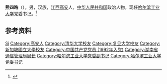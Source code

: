 '''熊四皓'''（{{bd|1969年|3月|}}），男，汉族，[[江西|江西]][[高安|高安]]人，[[中华人民共和国|中华人民共和国]]政治人物，现任[[哈尔滨工业大学|哈尔滨工业大学]]党委书记。<ref>{{Cite web|title=熊四皓任哈尔滨工业大学党委书记|url=http://www.xinhuanet.com/renshi/2020-01/01/c_1125411479.htm|accessdate=2020-12-25|work=新华网|archive-date=2020-08-09|archive-url=https://web.archive.org/web/20200809035223/http://www.xinhuanet.com/renshi/2020-01/01/c_1125411479.htm|dead-url=no}}</ref>

== 参考资料 ==
{{reflist}}

{{中国人物小作品}}
{{哈尔滨工业大学}}

{{Authority control}}
{{DEFAULTSORT:Xiong熊}}
[[Category:熊姓|Si]]
[[Category:高安人|Category:高安人]]
[[Category:清华大学校友|Category:清华大学校友]]
[[Category:复旦大学校友|Category:复旦大学校友]]
[[Category:新加坡國立大學校友|Category:新加坡國立大學校友]]
[[Category:中国共产党党员_(1992年入党)|Category:中国共产党党员 (1992年入党)]]
[[Category:湖南省通信管理局局长|Category:湖南省通信管理局局长]]
[[Category:哈尔滨工业大学党委副书记|Category:哈尔滨工业大学党委副书记]]
[[Category:哈尔滨工业大学党委书记|Category:哈尔滨工业大学党委书记]]